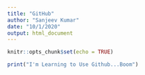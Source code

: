```yaml
---
title: "GitHub"
author: "Sanjeev Kumar"
date: "10/1/2020"
output: html_document
---
```


```r
knitr::opts_chunk$set(echo = TRUE)
```

```r

print("I'm Learning to Use Github...Boom")


```

